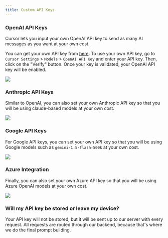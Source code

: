 ```yaml
---
title: Custom API Keys
---
```



### OpenAI API Keys

Cursor lets you input your own OpenAI API key to send as many AI messages as you want at your own cost.

You can get your own API key from [here](https://platform.openai.com/account/api-keys). To use your own API key, go to `Cursor Settings` > `Models` > `OpenAI API Key` and enter your API key. Then, click on the "Verify" button. Once your key is validated, your OpenAI API key will be enabled.

<Frame>
  <img src="/images/misc/openai-api.png" />
</Frame>

### Anthropic API Keys

Similar to OpenAI, you can also set your own Anthropic API key so that you will be using claude-based models at your own cost. 

<Frame>
  <img src="/images/misc/anthropic-api.png" />
</Frame>

### Google API Keys

For Google API keys, you can set your own API key so that you will be using Google models such as `gemini-1.5-flash-500k` at your own cost.

<Frame>
  <img src="/images/misc/google-api.png" />
</Frame>

### Azure Integration

Finally, you can also set your own Azure API key so that you will be using Azure OpenAI models at your own cost.

<Frame>
  <img src="/images/misc/azure-api.png" />
</Frame>


### Will my API key be stored or leave my device?

Your API key will not be stored, but it will be sent up to our server with every request. All requests are routed through our backend, because that's where we do the final prompt building.
